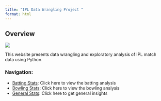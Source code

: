 ```yaml
---
title: "IPL Data Wrangling Project "
format: html
---
```


## Overview

![](IPL-Logo.jpg)

This website presents data wrangling and exploratory analysis of IPL match data using Python.

### Navigation:
- [Batting Stats](Batting_stats.ipynb): Click here to view the batting analysis
- [Bowling Stats](Bowling_stats.ipynb): Click here to view the bowling analysis
- [General Stats](General_stats.ipynb): Click here to get general insights
